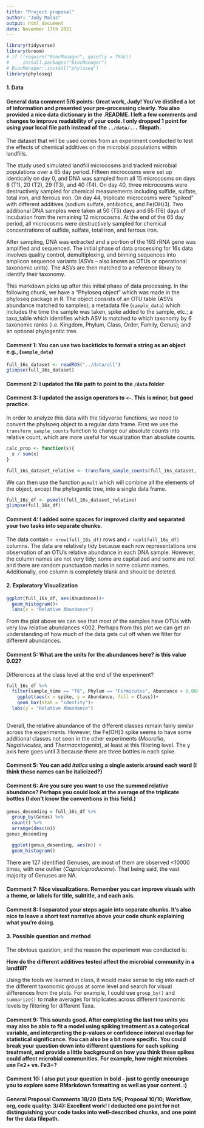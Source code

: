 ```yaml
---
title: "Project proposal"
author: "Judy Malas"
output: html_document
date: November 17th 2021
---
```


```r
library(tidyverse)
library(broom)
# if (!require("BiocManager", quietly = TRUE))
#     install.packages("BiocManager")
# BiocManager::install("phyloseq")
library(phyloseq)
```

#### 1. Data

#### **General data comment 5/6 points:** Great work, Judy! You've distilled a lot of information and presented your pre-processing clearly. You also provided a nice data dictionary in the .README. I left a few comments and changes to improve readability of your code. I only dropped 1 point for using your local file path instead of the `../data/...` filepath. 

The dataset that will be used comes from an experiment conducted to test the effects of chemical additives on the microbial populations within landfills. 

The study used simulated landfill microcosms and tracked microbial populations over a 65 day period. Fifteen microcosms were set up identically on day 0, and DNA was sampled from all 15 microcosms on days 6 (T1), 20 (T2), 29 (T3), and 40 (T4). On day 40, three microcosms were destructively sampled for chemical measurements including sulfide, sulfate, total iron, and ferrous iron. 
On day 44, triplicate microcosms were "spiked" with different additives (sodium sulfate, antibiotics, and Fe(OH)3). Two additional DNA samples were taken at 50 (T5) days and 65 (T6) days of incubation from the remaining 12 microcosms. At the end of the 65 day period, all microcosms were destructively sampled for chemical concentrations of sulfide, sulfate, total iron, and ferrous iron. 

After sampling, DNA was extracted and a portion of the 16S rRNA gene was amplified and sequenced. The initial phase of data processing for 16s data involves quality control, demultiplexing, and binning sequences into amplicon sequence variants (ASVs -- also known as OTUs or operational taxonomic units). 
The ASVs are then matched to a reference library to identify their taxonomy. 

This markdown picks up after this initial phase of data processing. In the following chunk, we have a "Phyloseq object" which was made in the phyloseq package in R. The object consists of an OTU table (ASVs abundance matched to samples); a metadata file (`sample_data`) which includes the time the sample was taken, spike added to the sample, etc.; a taxa_table which identifies which ASV is matched to which taxonomy by 6 taxonomic ranks (i.e. Kingdom, Phylum, Class, Order, Family, Genus); and an optional phylogentic tree.

#### Comment 1: You can use two backticks to format a string as an object e.g., (`sample_data`)

```r
full_16s_dataset <- readRDS("../data/all")
glimpse(full_16s_dataset)
```

#### Comment 2: I updated the file path to point to the `/data` folder

#### Comment 3: I updated the assign operators to `<-`. This is minor, but good practice.

In order to analyze this data with the tidyverse functions, we need to convert the phylsoeq object to a regular data frame. First we use the `transform_sample_counts` function to change our absolute counts into relative count, which are more useful for visualization than absolute counts. 

```r
calc_prop <- function(x){
  x / sum(x)
}

full_16s_dataset_relative <- transform_sample_counts(full_16s_dataset, calc_prop)
```

We can then use the function `psmelt` which will combine all the elements of the object, except the phylogentic tree, into a single data frame.

```r
full_16s_df <- psmelt(full_16s_dataset_relative)  
glimpse(full_16s_df)
```

#### Comment 4: I added some spaces for improved clarity and separated your two tasks into separate chunks.

The data contain `r nrow(full_16s_df)` rows and `r ncol(full_16s_df)` columns. The data are relatively tidy because each row representations one observation of an OTU's relative abundance in each DNA sample. 
However, the column names are not very tidy; some are capitalized and some are not and there are random punctuation marks in some column names. Additionally, one column is completely blank and should be deleted. 

#### 2. Exploratory Visualization

```r
ggplot(full_16s_df, aes(Abundance))+
  geom_histogram()+
  labs(x = "Relative Abundance")
```
From the plot above we can see that most of the samples have OTUs with very low relative abundances <002. Perhaps from this plot we can get an understanding of how much of the data gets cut off when we filter for different abundances.

#### Comment 5: What are the units for the abundances here? is this value 0.02?

Differences at the class level at the end of the experiment? 
```r

full_16s_df %>% 
  filter(sample_time == "T6", Phylum == "Firmicutes", Abundance > 0.0001) %>% 
    ggplot(aes(x = spike, y = Abundance, fill = Class))+
    geom_bar(stat = "identity")+ 
  labs(y = "Relative Abundance")
  
```
Overall, the relative abundance of the different classes remain fairly similar across the experiments. 
However, the Fe(OH)3 spike seems to have some additional classes not seen in the other experiments (*Moorellia*, *Negativicutes*, and *Thermacetogenia*), at least at this filtering level. The y axis here goes until 3 because there are three bottles in each spike.

#### Comment 5: You can add *italics* using a single asterix around each word (I think these names can be italicized?)

#### Comment 6: Are you sure you want to use the summed relative abundance? Perhaps you could look at the average of the triplicate bottles (I don't know the conventions in this field.)

```r
genus_desending = full_16s_df %>% 
  group_by(Genus) %>% 
  count() %>% 
  arrange(desc(n))
genus_desending
```


```r
  ggplot(genus_desending, aes(n)) +
  geom_histogram()
```
There are 127 identified Genuses, are most of them are observed <10000 times, with one outlier (*Caproiciproducens*). That being said, the vast majority of Genuses are NA. 

#### Comment 7: Nice visualizations. Remember you can improve visuals with a theme, or labels for title, subtitle, and each axis. 

#### Comment 8: I separated your steps again into separate chunks. It's also nice to leave a short text narrative above your code chunk explaining what you're doing.

#### 3. Possible question and method
The obvious question, and the reason the experiment was conducted is:  

**How do the different additives tested affect the microbial community in a landfill?**

Using the tools we learned in class, it would make sense to dig into each of the different taxonomic groups at some level and search for visual differences from the plots. For example, I could use `group_by()` and `summarize()` to make averages for triplicates across different taxonomic levels by filtering for different Taxa.

#### Comment 9: This sounds good. After completing the last two units you may also be able to fit a model using spiking treatment as a categorical variable, and interpreting the p-values or confidence interval overlap for statistical significance. You can also be a bit more specific. You could break your question down into different questions for each spiking treatment, and provide a little background on how you think these spikes could affect microbial communities. For example, how might microbes use Fe2+ vs. Fe3+?

#### Comment 10: I also put your question in bold - just to gently encourage you to explore some RMarkdown formatting as well as your content. :) 

#### **General Proposal Comments 18/20 (Data 5/6; Proposal 10/10; Workflow, org, code quality: 3/4)**: Excellent work! I deducted one point for not distinguishing your code tasks into well-described chunks, and one point for the data filepath.
  
